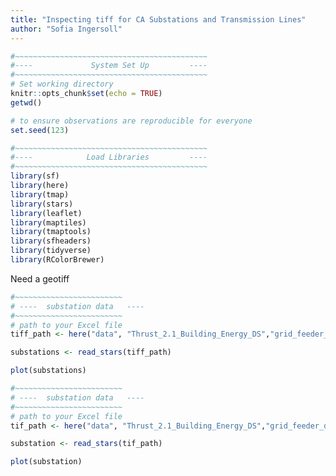 ```yaml
---
title: "Inspecting tiff for CA Substations and Transmission Lines"
author: "Sofia Ingersoll"
---
```


```r
#~~~~~~~~~~~~~~~~~~~~~~~~~~~~~~~~~~~~~~~~~~~
#----             System Set Up         ----
#~~~~~~~~~~~~~~~~~~~~~~~~~~~~~~~~~~~~~~~~~~~
# Set working directory 
knitr::opts_chunk$set(echo = TRUE)
getwd()

# to ensure observations are reproducible for everyone
set.seed(123)

#~~~~~~~~~~~~~~~~~~~~~~~~~~~~~~~~~~~~~~~~~~~
#----            Load Libraries         ----
#~~~~~~~~~~~~~~~~~~~~~~~~~~~~~~~~~~~~~~~~~~~
library(sf)
library(here)
library(tmap)
library(stars)
library(leaflet)
library(maptiles)
library(tmaptools)
library(sfheaders)
library(tidyverse)
library(RColorBrewer)
```

Need a geotiff 

```r
#~~~~~~~~~~~~~~~~~~~~~~~~
# ----  substation data   ----
#~~~~~~~~~~~~~~~~~~~~~~~~
# path to your Excel file
tiff_path <- here("data", "Thrust_2.1_Building_Energy_DS","grid_feeder_data","DataBasin-map_substations_transmission_lines","completeMapDocument.tif")

substations <- read_stars(tiff_path)

plot(substations)
```
```r
#~~~~~~~~~~~~~~~~~~~~~~~~
# ----  substation data   ----
#~~~~~~~~~~~~~~~~~~~~~~~~
# path to your Excel file
tif_path <- here("data", "Thrust_2.1_Building_Energy_DS","grid_feeder_data","DataBasin-map_substations_transmission_lines","map_image.tif")

substation <- read_stars(tif_path)

plot(substation)
```

